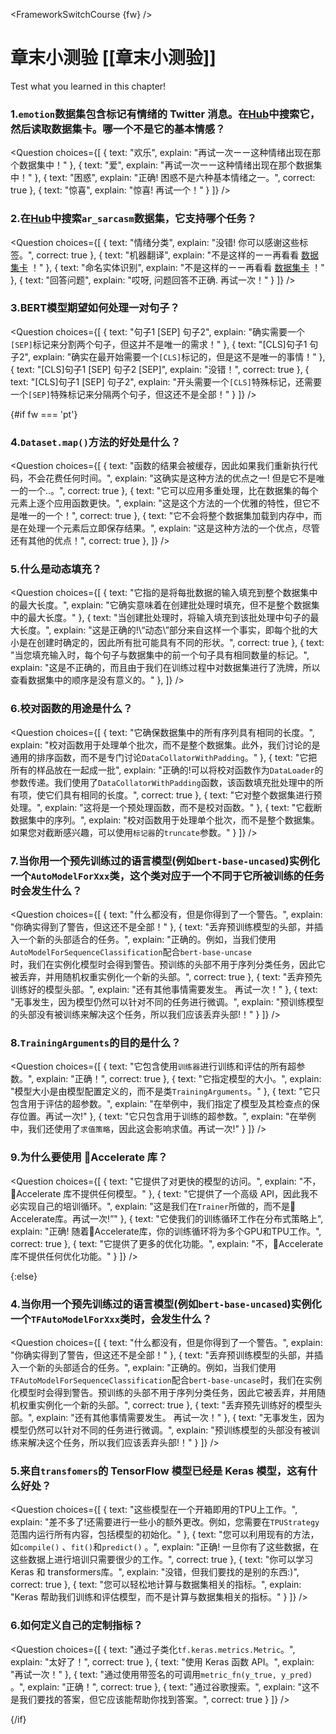 <FrameworkSwitchCourse {fw} />

<!-- DISABLE-FRONTMATTER-SECTIONS -->

# 章末小测验 [[章末小测验]]

<CourseFloatingBanner
    chapter={3}
    classNames="absolute z-10 right-0 top-0"
/>

Test what you learned in this chapter!

### 1.`emotion`数据集包含标记有情绪的 Twitter 消息。在[Hub](https://huggingface.co/datasets)中搜索它，然后读取数据集卡。哪一个不是它的基本情感？
<Question
	choices={[
		{
			text: "欢乐",
			explain: "再试一次ーー这种情绪出现在那个数据集中！"
		},
		{
			text: "爱",
			explain: "再试一次ーー这种情绪出现在那个数据集中！"
		},
		{
			text: "困惑",
			explain: "正确! 困惑不是六种基本情绪之一。",
            correct: true
		},
        {
			text: "惊喜",
			explain: "惊喜! 再试一个！"
		}
	]}
/>

### 2.在[Hub](https://huggingface.co/datasets)中搜索`ar_sarcasm`数据集，它支持哪个任务？
<Question
	choices={[
		{
			text: "情绪分类",
			explain: "没错! 你可以感谢这些标签。",
            correct: true
		},
		{
			text: "机器翻译",
			explain: "不是这样的ーー再看看 <a href='https://huggingface.co/datasets/ar_sarcasm'>数据集卡</a> ！"
		},
		{
			text: "命名实体识别",
			explain: "不是这样的ーー再看看 <a href ='https://huggingface.co/datasets/ar_sarcasm'>数据集卡</a> ！"
		},
        {
			text: "回答问题",
			explain: "哎呀, 问题回答不正确. 再试一次！"
		}
	]}
/>

### 3.BERT模型期望如何处理一对句子？
<Question
	choices={[
		{
			text: "句子1 [SEP] 句子2",
			explain: "确实需要一个<code>[SEP]</code>标记来分割两个句子，但这并不是唯一的需求！"
		},
		{
			text: "[CLS]句子1 句子2",
			explain: "确实在最开始需要一个<code>[CLS]</code>标记的，但是这不是唯一的事情！"
		},
		{
			text: "[CLS]句子1 [SEP] 句子2 [SEP]",
			explain: "没错！",
            correct: true
		},
        {
			text: "[CLS]句子1 [SEP] 句子2",
			explain: "开头需要一个<code>[CLS]</code>特殊标记，还需要一个<code>[SEP]</code>特殊标记来分隔两个句子，但这还不是全部！"
		}
	]}
/>

{#if fw === 'pt'}
### 4.`Dataset.map()`方法的好处是什么？
<Question
	choices={[
		{
			text: "函数的结果会被缓存，因此如果我们重新执行代码，不会花费任何时间。",
			explain: "这确实是这种方法的优点之一! 但是它不是唯一的一个..。",
            correct: true
		},
		{
			text: "它可以应用多重处理，比在数据集的每个元素上逐个应用函数更快。",
			explain: "这是这个方法的一个优雅的特性，但它不是唯一的一个！",
            correct: true
		},
		{
			text: "它不会将整个数据集加载到内存中，而是在处理一个元素后立即保存结果。",
			explain: "这是这种方法的一个优点，尽管还有其他的优点！",
            correct: true
		},
	]}
/>

### 5.什么是动态填充？
<Question
	choices={[
		{
			text: "它指的是将每批数据的输入填充到整个数据集中的最大长度。",
			explain: "它确实意味着在创建批处理时填充，但不是整个数据集中的最大长度。"
		},
		{
			text: "当创建批处理时，将输入填充到该批处理中句子的最大长度。",
			explain: "这是正确的!\“动态\”部分来自这样一个事实，即每个批的大小是在创建时确定的，因此所有批可能具有不同的形状。",
            correct: true
		},
		{
			text: "当您填充输入时，每个句子与数据集中的前一个句子具有相同数量的标记。",
			explain: "这是不正确的，而且由于我们在训练过程中对数据集进行了洗牌，所以查看数据集中的顺序是没有意义的。"
		},
	]}
/>

### 6.校对函数的用途是什么？
<Question
	choices={[
		{
			text: "它确保数据集中的所有序列具有相同的长度。",
			explain: "校对函数用于处理单个批次，而不是整个数据集。此外，我们讨论的是通用的排序函数，而不是专门讨论<code>DataCollatorWithPadding</code>。"
		},
		{
			text: "它把所有的样品放在一起成一批",
			explain: "正确的!可以将校对函数作为<code>DataLoader</code>的参数传递。我们使用了<code>DataCollatorWithPadding</code>函数，该函数填充批处理中的所有项，使它们具有相同的长度。",
            correct: true
		},
		{
			text: "它对整个数据集进行预处理。",
			explain: "这将是一个预处理函数，而不是校对函数。"
		},
        {
			text: "它截断数据集中的序列。",
			explain: "校对函数用于处理单个批次，而不是整个数据集。如果您对截断感兴趣，可以使用<code>标记器</code>的<code>truncate</code>参数。"
		}
	]}
/>

### 7.当你用一个预先训练过的语言模型(例如`bert-base-uncased`)实例化一个`AutoModelForXxx`类，这个类对应于一个不同于它所被训练的任务时会发生什么？
<Question
	choices={[
		{
			text: "什么都没有，但是你得到了一个警告。",
			explain: "你确实得到了警告，但这还不是全部！"
		},
		{
			text: "丢弃预训练模型的头部，并插入一个新的头部适合的任务。",
			explain: "正确的。例如，当我们使用<code>AutoModelForSequenceClassification</code>配合<code>bert-base-uncase </code>时，我们在实例化模型时会得到警告。预训练的头部不用于序列分类任务，因此它被丢弃，并用随机权重实例化一个新的头部。",
            correct: true
		},
		{
			text: "丢弃预先训练好的模型头部。",
			explain: "还有其他事情需要发生。 再试一次！"
		},
        {
			text: "无事发生，因为模型仍然可以针对不同的任务进行微调。",
			explain: "预训练模型的头部没有被训练来解决这个任务，所以我们应该丢弃头部!！"
		}
	]}
/>

### 8.`TrainingArguments`的目的是什么？
<Question
	choices={[
		{
			text: "它包含使用<code>训练器</code>进行训练和评估的所有超参数。",
			explain: "正确！",
            correct: true
		},
		{
			text: "它指定模型的大小。",
			explain: "模型大小是由模型配置定义的，而不是类<code>TrainingArguments</code>。"
		},
		{
			text: "它只包含用于评估的超参数。",
			explain: "在举例中，我们指定了模型及其检查点的保存位置。再试一次!"
		},
        {
			text: "它只包含用于训练的超参数。",
			explain: "在举例中，我们还使用了<code>求值策略</code>，因此这会影响求值。再试一次!"
		}
	]}
/>

### 9.为什么要使用 🤗Accelerate 库？
<Question
	choices={[
		{
			text: "它提供了对更快的模型的访问。",
			explain: "不，🤗Accelerate 库不提供任何模型。"
		},
		{
			text: "它提供了一个高级 API，因此我不必实现自己的培训循环。",
			explain: "这是我们在<code>Trainer</code>所做的，而不是🤗Accelerate库。再试一次!”"
		},
		{
			text: "它使我们的训练循环工作在分布式策略上",
			explain: "正确! 随着🤗Accelerate库，你的训练循环将为多个GPU和TPU工作。",
            correct: true
		},
        {
			text: "它提供了更多的优化功能。",
			explain: "不，🤗Accelerate 库不提供任何优化功能。"
		}
	]}
/>

{:else}
### 4.当你用一个预先训练过的语言模型(例如`bert-base-uncased`)实例化一个`TFAutoModelForXxx`类时，会发生什么？
<Question
	choices={[
		{
			text: "什么都没有，但是你得到了一个警告。",
			explain: "你确实得到了警告，但这还不是全部！"
		},
		{
			text: "丢弃预训练模型的头部，并插入一个新的头部适合的任务。",
			explain: "正确的。例如，当我们使用<code>TFAutoModelForSequenceClassification</code>配合<code>bert-base-uncase</code>时，我们在实例化模型时会得到警告。预训练的头部不用于序列分类任务，因此它被丢弃，并用随机权重实例化一个新的头部。",
            correct: true
		},
		{
			text: "丢弃预先训练好的模型头部。",
			explain: "还有其他事情需要发生。 再试一次！"
		},
        {
			text: "无事发生，因为模型仍然可以针对不同的任务进行微调。",
			explain: "预训练模型的头部没有被训练来解决这个任务，所以我们应该丢弃头部!！"
		}
	]}
/>

### 5.来自`transfomers`的 TensorFlow 模型已经是 Keras 模型，这有什么好处？
<Question
	choices={[
		{
			text: "这些模型在一个开箱即用的TPU上工作。",
			explain: "差不多了!还需要进行一些小的额外更改。例如，您需要在<code>TPUStrategy</code>范围内运行所有内容，包括模型的初始化。"
		},
		{
			text: "您可以利用现有的方法，如<code>compile()</code > 、<code>fit()</code>和<code>predict()</code> 。",
			explain: "正确! 一旦你有了这些数据，在这些数据上进行培训只需要很少的工作。",
            correct: true
		},
		{
			text: "你可以学习 Keras 和 transformers库。",
			explain: "没错，但我们要找的是别的东西:)",
			correct: true
		},
        {
			text: "您可以轻松地计算与数据集相关的指标。",
			explain: "Keras 帮助我们训练和评估模型，而不是计算与数据集相关的指标。"
		}
	]}
/>

### 6.如何定义自己的定制指标？
<Question
	choices={[
		{
			text: "通过子类化<code>tf.keras.metrics.Metric</code>。",
			explain: "太好了！",
			correct: true
		},
		{
			text: "使用 Keras 函数 API。",
			explain: "再试一次！"
		},
		{
			text: "通过使用带签名的可调用<code>metric_fn(y_true, y_pred)</code> 。",
			explain: "正确！",
			correct: true
		},
        {
			text: "通过谷歌搜索。",
			explain: "这不是我们要找的答案，但它应该能帮助你找到答案。",
			correct: true
		}
	]}
/>

{/if}